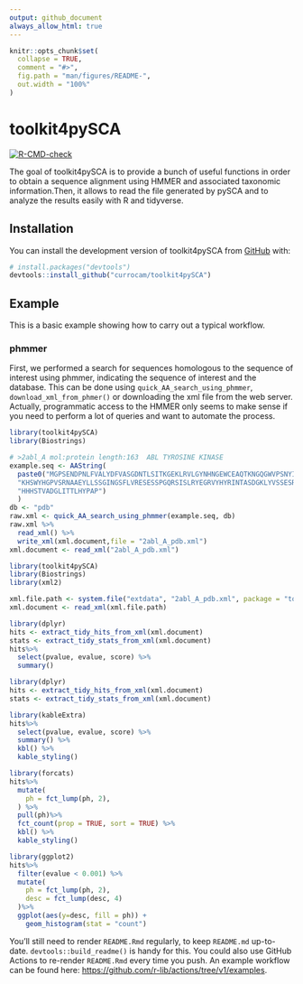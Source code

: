 ```yaml
---
output: github_document
always_allow_html: true
---
```


<!-- README.md is generated from README.Rmd. Please edit that file -->

```r
knitr::opts_chunk$set(
  collapse = TRUE,
  comment = "#>",
  fig.path = "man/figures/README-",
  out.width = "100%"
)
```

# toolkit4pySCA

<!-- badges: start -->
[![R-CMD-check](https://github.com/currocam/toolkit4pySCA/workflows/R-CMD-check/badge.svg)](https://github.com/currocam/toolkit4pySCA/actions)
<!-- badges: end -->

The goal of toolkit4pySCA is to provide a bunch of useful functions in order to obtain a sequence alignment using HMMER and associated taxonomic information.Then, it allows to read the file generated by pySCA and to analyze the results easily with R and tidyverse.

## Installation

You can install the development version of toolkit4pySCA from [GitHub](https://github.com/) with:

``` r
# install.packages("devtools")
devtools::install_github("currocam/toolkit4pySCA")
```

## Example

This is a basic example showing how to carry out a typical workflow. 

### phmmer

First, we performed a search for sequences homologous to the sequence of interest using phmmer, indicating the sequence of interest and the database. This can be done using `quick_AA_search_using_phmmer`, `download_xml_from_phmer()` or downloading the xml file from the web server. Actually, programmatic access to the HMMER only seems to make sense if you need to perform a lot of queries and want to automate the process. 

``` r 
library(toolkit4pySCA)
library(Biostrings)

# >2abl_A mol:protein length:163  ABL TYROSINE KINASE
example.seq <- AAString(
  paste0("MGPSENDPNLFVALYDFVASGDNTLSITKGEKLRVLGYNHNGEWCEAQTKNGQGWVPSNYITPVNSLE",
  "KHSWYHGPVSRNAAEYLLSSGINGSFLVRESESSPGQRSISLRYEGRVYHYRINTASDGKLYVSSESRFNTLAELV",
  "HHHSTVADGLITTLHYPAP")
  )
db <- "pdb"
raw.xml <- quick_AA_search_using_phmmer(example.seq, db)
raw.xml %>%
  read_xml() %>%
  write_xml(xml.document,file = "2abl_A_pdb.xml")
xml.document <- read_xml("2abl_A_pdb.xml")
```

```r
library(toolkit4pySCA)
library(Biostrings)
library(xml2)

xml.file.path <- system.file("extdata", "2abl_A_pdb.xml", package = "toolkit4pySCA")
xml.document <- read_xml(xml.file.path)
```


``` r
library(dplyr)
hits <- extract_tidy_hits_from_xml(xml.document)
stats <- extract_tidy_stats_from_xml(xml.document)
hits%>%
  select(pvalue, evalue, score) %>%
  summary()
```

```r
library(dplyr)
hits <- extract_tidy_hits_from_xml(xml.document)
stats <- extract_tidy_stats_from_xml(xml.document)
```

```r
library(kableExtra)
hits%>%
  select(pvalue, evalue, score) %>%
  summary() %>%
  kbl() %>%
  kable_styling()
```

```r
library(forcats)
hits%>%
  mutate(
    ph = fct_lump(ph, 2),
  ) %>%
  pull(ph)%>%
  fct_count(prop = TRUE, sort = TRUE) %>%
  kbl() %>%
  kable_styling()
```

```r
library(ggplot2)
hits%>%
  filter(evalue < 0.001) %>%
  mutate(
    ph = fct_lump(ph, 2),
    desc = fct_lump(desc, 4)
  )%>%
  ggplot(aes(y=desc, fill = ph)) + 
    geom_histogram(stat = "count")
```


You'll still need to render `README.Rmd` regularly, to keep `README.md` up-to-date. `devtools::build_readme()` is handy for this. You could also use GitHub Actions to re-render `README.Rmd` every time you push. An example workflow can be found here: <https://github.com/r-lib/actions/tree/v1/examples>.

